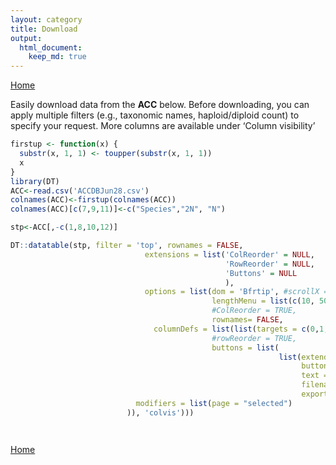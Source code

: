 ```yaml
---
layout: category
title: Download
output:
  html_document:
    keep_md: true
---
```

[Home](/ACC)

Easily download data from the **ACC** below. Before downloading, you can apply multiple filters (e.g., taxonomic names, haploid/diploid count) to specify your request. More columns are available under 'Column visibility'


```r
firstup <- function(x) {
  substr(x, 1, 1) <- toupper(substr(x, 1, 1))
  x
}
library(DT)
ACC<-read.csv('ACCDBJun28.csv')
colnames(ACC)<-firstup(colnames(ACC))
colnames(ACC)[c(7,9,11)]<-c("Species","2N", "N")

stp<-ACC[,-c(1,8,10,12)]

DT::datatable(stp, filter = 'top', rownames = FALSE, 
                              extensions = list('ColReorder' = NULL, 
                                                'RowReorder' = NULL, 
                                                'Buttons' = NULL
                                                ), 
                              options = list(dom = 'Bfrtip', #scrollX = TRUE, autoWidth = TRUE, 
                                             lengthMenu = list(c(10, 50, 100, -1), c('10', '50', '100', 'All')), 
                                             #ColReorder = TRUE, 
                                             rownames= FALSE,
                                columnDefs = list(list(targets = c(0,1,8), visible = FALSE)),
                                             #rowReorder = TRUE, 
                                             buttons = list(
                                                            list(extend = 'collection', 
                                                                 buttons = c('csv', 'excel', 'pdf'), 
                                                                 text = 'Download',
                                                                 filename= 'ACCDB_download',
                                                                 exportOptions = list(
                            modifiers = list(page = "selected")
                          )), 'colvis')))




```



[Home](/ACC)


